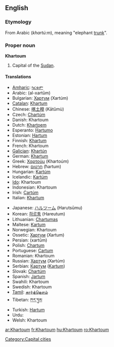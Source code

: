 ==English==
{{wikipedia}}

===Etymology===
From Arabic {{Arab|[[خرطوم]]}} (''khartú:m''), meaning "elephant [[trunk]]".

===Proper noun===
'''Khartoum'''

# Capital of the [[Sudan]].

====Translations====
{{top}}
* [[Amharic]]: [[ካርቱም]]
* Arabic: {{Arab|[[خرطوم|الخرطوم]]}} (al-xartūm) {{m}}
* Bulgarian: [[Хартум]] (Xartúm) {{m}}
* [[Catalan]]: [[Khartum]] {{m}}
* Chinese: [[喀土穆]] (Kātǔmù)
* Czech: [[Chartúm]] {{m}}
* Danish: Khartoum
* Dutch: [[Khartoem]]
* Esperanto: [[Ĥartumo]]
* Estonian: [[Hartum]]
* Finnish: [[Khartum]]
* French: Khartoum {{m}}
* [[Galician]]: [[Khartún]] {{m}}
* German: [[Khartum]]
* Greek: [[Χαρτούμ]] (Khartoúm)
* Hebrew: [[חרטום]] (ħartum)
* Hungarian: [[Kartúm]]
* Icelandic: [[Kartúm]]
* [[Ido]]: Khartoum
* Indonesian: Khartoum
* Irish: [[Cartúm]]
* Italian: [[Khartum]]
{{mid}}
* Japanese: [[ハルツーム]] (Harutsūmu)
* Korean: [[하르툼]] (Hareutum)
* Lithuanian: [[Chartumas]]
* Maltese: [[Kartum]] {{m}}
* Norwegian: Khartoum
* Ossetic: [[Хартум]] (Xartum)
* Persian: {{fa-Arab|[[خارطوم]]}} (xartûm)
* Polish: [[Chartum]] {{m}}
* Portuguese: [[Cartum]] {{m}}
* Romanian: Khartoum
* Russian: [[Хартум]] (Xartúm) {{m}}
* Serbian: [[Картум]] ([[Kartum]]) {{m}}
* Slovak: [[Chartúm]] {{m}}
* Spanish: [[Jartum]] {{m}}
* Swahili: Khartoum
* Swedish: Khartoum
* [[Tamil]]: [[கார்த்தௌம்]]
* Tibetan: [[ཁར་ཏུམ]]
* Turkish: [[Hartum]]
* Urdu: {{ur-Arab|[[خرطوم]]}}
* Welsh: Khartoum
{{bottom}}

[[Category:Capital cities]]

[[ar:Khartoum]]
[[fr:Khartoum]]
[[hu:Khartoum]]
[[ro:Khartoum]]